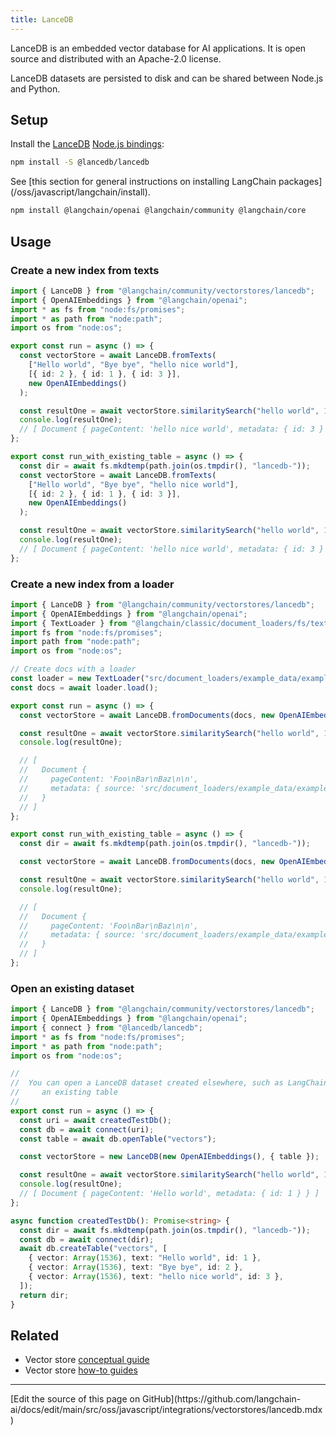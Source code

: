 ```yaml
---
title: LanceDB
---
```


LanceDB is an embedded vector database for AI applications. It is open source and distributed with an Apache-2.0 license.

LanceDB datasets are persisted to disk and can be shared between Node.js and Python.

## Setup

Install the [LanceDB](https://github.com/lancedb/lancedb) [Node.js bindings](https://www.npmjs.com/package/@lancedb/lancedb):

```bash npm
npm install -S @lancedb/lancedb
```
<Tip>
See [this section for general instructions on installing LangChain packages](/oss/javascript/langchain/install).
</Tip>

```bash npm
npm install @langchain/openai @langchain/community @langchain/core
```

## Usage

### Create a new index from texts

```typescript
import { LanceDB } from "@langchain/community/vectorstores/lancedb";
import { OpenAIEmbeddings } from "@langchain/openai";
import * as fs from "node:fs/promises";
import * as path from "node:path";
import os from "node:os";

export const run = async () => {
  const vectorStore = await LanceDB.fromTexts(
    ["Hello world", "Bye bye", "hello nice world"],
    [{ id: 2 }, { id: 1 }, { id: 3 }],
    new OpenAIEmbeddings()
  );

  const resultOne = await vectorStore.similaritySearch("hello world", 1);
  console.log(resultOne);
  // [ Document { pageContent: 'hello nice world', metadata: { id: 3 } } ]
};

export const run_with_existing_table = async () => {
  const dir = await fs.mkdtemp(path.join(os.tmpdir(), "lancedb-"));
  const vectorStore = await LanceDB.fromTexts(
    ["Hello world", "Bye bye", "hello nice world"],
    [{ id: 2 }, { id: 1 }, { id: 3 }],
    new OpenAIEmbeddings()
  );

  const resultOne = await vectorStore.similaritySearch("hello world", 1);
  console.log(resultOne);
  // [ Document { pageContent: 'hello nice world', metadata: { id: 3 } } ]
};
```

### Create a new index from a loader

```typescript
import { LanceDB } from "@langchain/community/vectorstores/lancedb";
import { OpenAIEmbeddings } from "@langchain/openai";
import { TextLoader } from "@langchain/classic/document_loaders/fs/text";
import fs from "node:fs/promises";
import path from "node:path";
import os from "node:os";

// Create docs with a loader
const loader = new TextLoader("src/document_loaders/example_data/example.txt");
const docs = await loader.load();

export const run = async () => {
  const vectorStore = await LanceDB.fromDocuments(docs, new OpenAIEmbeddings());

  const resultOne = await vectorStore.similaritySearch("hello world", 1);
  console.log(resultOne);

  // [
  //   Document {
  //     pageContent: 'Foo\nBar\nBaz\n\n',
  //     metadata: { source: 'src/document_loaders/example_data/example.txt' }
  //   }
  // ]
};

export const run_with_existing_table = async () => {
  const dir = await fs.mkdtemp(path.join(os.tmpdir(), "lancedb-"));

  const vectorStore = await LanceDB.fromDocuments(docs, new OpenAIEmbeddings());

  const resultOne = await vectorStore.similaritySearch("hello world", 1);
  console.log(resultOne);

  // [
  //   Document {
  //     pageContent: 'Foo\nBar\nBaz\n\n',
  //     metadata: { source: 'src/document_loaders/example_data/example.txt' }
  //   }
  // ]
};
```

### Open an existing dataset

```typescript
import { LanceDB } from "@langchain/community/vectorstores/lancedb";
import { OpenAIEmbeddings } from "@langchain/openai";
import { connect } from "@lancedb/lancedb";
import * as fs from "node:fs/promises";
import * as path from "node:path";
import os from "node:os";

//
//  You can open a LanceDB dataset created elsewhere, such as LangChain Python, by opening
//     an existing table
//
export const run = async () => {
  const uri = await createdTestDb();
  const db = await connect(uri);
  const table = await db.openTable("vectors");

  const vectorStore = new LanceDB(new OpenAIEmbeddings(), { table });

  const resultOne = await vectorStore.similaritySearch("hello world", 1);
  console.log(resultOne);
  // [ Document { pageContent: 'Hello world', metadata: { id: 1 } } ]
};

async function createdTestDb(): Promise<string> {
  const dir = await fs.mkdtemp(path.join(os.tmpdir(), "lancedb-"));
  const db = await connect(dir);
  await db.createTable("vectors", [
    { vector: Array(1536), text: "Hello world", id: 1 },
    { vector: Array(1536), text: "Bye bye", id: 2 },
    { vector: Array(1536), text: "hello nice world", id: 3 },
  ]);
  return dir;
}
```

## Related

- Vector store [conceptual guide](/oss/javascript/integrations/vectorstores)
- Vector store [how-to guides](/oss/javascript/integrations/vectorstores)

---

<Callout icon="pen-to-square" iconType="regular">
  [Edit the source of this page on GitHub](https://github.com/langchain-ai/docs/edit/main/src/oss/javascript/integrations/vectorstores/lancedb.mdx)
</Callout>
